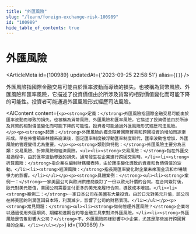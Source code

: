 ```yaml
---
title: "外匯風險"
slug: "/learn/foreign-exchange-risk-100989"
id: "100989"
hide_table_of_contents: true
---
```



# 外匯風險

<ArticleMeta id={100989} updatedAt={'2023-09-25 22:58:51'} alias={`[]`} />
<div className='border-solid border-b border-t-0 my-4 border-[var(--ifm-color-gray-300)]' />

外匯風險指國際金融交易可能由於匯率波動而導致的損失。也被稱為貨幣風險、外匯風險和匯率風險，它描述了投資價值由於所涉及貨幣的相對價值變化而可能下降的可能性。投資者可能通過外匯風險形式經歷司法風險。

<AIContent content={`<p><strong>定義：</strong>外匯風險指國際金融交易可能由於匯率波動而導致的損失。也被稱為貨幣風險、外匯風險和匯率風險，它描述了投資價值由於所涉及貨幣的相對價值變化而可能下降的可能性。投資者可能通過外匯風險形式經歷司法風險。</p><p><strong>起源：</strong>外匯風險的概念隨着國際貿易和跨國投資的增加而逐漸形成。早在佈雷頓森林體系崩潰後，固定匯率制度被浮動匯率制度取代，匯率波動性增加，外匯風險的管理變得尤為重要。</p><p><strong>類別與特點：</strong>外匯風險主要分為三類：交易風險、折算風險和經濟風險。<ul><li><strong>交易風險：</strong>指在外匯交易過程中，由於匯率波動導致的損失。通常發生在企業進行跨國交易時。</li><li><strong>折算風險：</strong>指企業在編制財務報表時，由於匯率變化導致的資產和負債價值的波動。</li><li><strong>經濟風險：</strong>指長期匯率變化對企業未來現金流和市場競爭力的影響。</li></ul></p><p><strong>具體案例：</strong><ul><li><strong>案例一：</strong>一家美國公司與歐洲供應商簽訂了一份以歐元計價的合同。在合同簽訂後，歐元對美元貶值，美國公司需要支付更多的美元來履行合同，導致成本增加。</li><li><strong>案例二：</strong>一家日本公司在美國有大量投資。由於日元對美元升值，該公司在將美國的利潤匯回日本時，利潤減少，影響了公司的財務表現。</li></ul></p><p><strong>常見問題：</strong><ul><li><strong>如何管理外匯風險？</strong>企業可以通過使用外匯期貨、期權和遠期合約等金融工具來對沖外匯風險。</li><li><strong>外匯風險是否隻影響大公司？</strong>不，外匯風險同樣影響中小企業，尤其是那些進行跨國貿易的企業。</li></ul></p>`} id={100989} />
